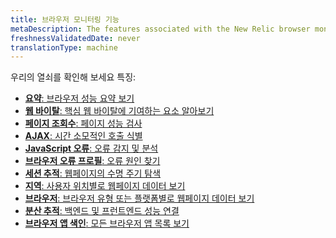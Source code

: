```yaml
---
title: 브라우저 모니터링 기능
metaDescription: The features associated with the New Relic browser monitoring Pro and Pro+SPA agents.
freshnessValidatedDate: never
translationType: machine
---
```


우리의 열쇠를 확인해 보세요 <InlinePopover type="browser"/>특징:

* [**요약**: 브라우저 성능 요약 보기](/docs/browser/browser-monitoring/getting-started/browser-summary-page/)
* [**웹 바이탈**: 핵심 웹 바이탈에 기여하는 요소 알아보기](/docs/journey-performance/guide-to-monitoring-core-web-vitals)
* [**페이지 조회수**: 페이지 성능 검사](/docs/browser/new-relic-browser/browser-pro-features/page-views-examine-page-performance/)
* [**AJAX**: 시간 소모적인 호출 식별](/docs/browser/browser-monitoring/browser-pro-features/ajax-page-identify-time-consuming-calls/)
* [**JavaScript 오류**: 오류 감지 및 분석](/docs/browser/new-relic-browser/browser-pro-features/javascript-errors-page-detect-analyze-errors/)
* [**브라우저 오류 프로필**: 오류 원인 찾기](/docs/browser/new-relic-browser/browser-pro-features/browser-error-profiles-find-error-causes/)
* [**세션 추적**: 웹페이지의 수명 주기 탐색](/docs/browser/browser-monitoring/browser-pro-features/session-traces-explore-webpages-life-cycle/)
* [**지역**: 사용자 위치별로 웹페이지 데이터 보기](/docs/browser/new-relic-browser/browser-pro-features/geography-webpage-metrics-location/)
* [**브라우저**: 브라우저 유형 또는 플랫폼별로 웹페이지 데이터 보기](/docs/browser/new-relic-browser/browser-pro-features/browsers-problem-patterns-type-or-platform/)
* [**분산 추적**: 백엔드 및 프런트엔드 성능 연결](/docs/browser/new-relic-browser/browser-pro-features/browser-data-distributed-tracing/)
* [**브라우저 앱 색인**: 모든 브라우저 앱 목록 보기](/docs/browser/new-relic-browser/getting-started/browser-apps-index/)